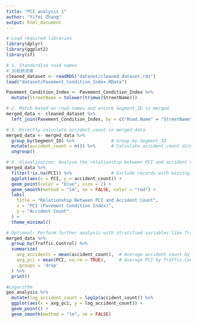 ```yaml
---
title: "PCI analysis 1"
author: "Yifei Zhang"
output: html_document
---
```





```r
# Load required libraries
library(dplyr)
library(ggplot2)
library(sf)

# 1. Standardize road names
# 加载数据集
cleaned_dataset <- readRDS("dataset/cleaned_dataset.rds")
load("dataset/Pavement_Condition_Index.RData")

Pavement_Condition_Index <- Pavement_Condition_Index %>%
  mutate(StreetName = tolower(trimws(StreetName)))  

# 2. Match based on road names and ensure Segment_ID is merged
merged_data <- cleaned_dataset %>%
  left_join(Pavement_Condition_Index, by = c("Road.Name" = "StreetName"))

# 3. Directly calculate accident_count in merged_data
merged_data <- merged_data %>%
  group_by(Segment_ID) %>%              # Group by Segment_ID
  mutate(accident_count = n()) %>%      # Calculate accident_count directly
  ungroup()

# 4. Visualization: Analyze the relationship between PCI and accident count
merged_data %>%
  filter(!is.na(PCI)) %>%               # Exclude records with missing PCI
  ggplot(aes(x = PCI, y = accident_count)) +
  geom_point(color = "blue", size = 2) +
  geom_smooth(method = "lm", se = FALSE, color = "red") +
  labs(
    title = "Relationship Between PCI and Accident Count",
    x = "PCI (Pavement Condition Index)",
    y = "Accident Count"
  ) +
  theme_minimal()

# Optional: Perform further analysis with stratified variables like Traffic.Control
merged_data %>%
  group_by(Traffic.Control) %>%
  summarize(
    avg_accidents = mean(accident_count),  # Average accident count by Traffic.Control
    avg_pci = mean(PCI, na.rm = TRUE),     # Average PCI by Traffic.Control
    .groups = 'drop'
  ) %>%
  print()

```



```r
#Logarithm
geo_analysis %>%
  mutate(log_accident_count = log1p(accident_count)) %>%
  ggplot(aes(x = avg_pci, y = log_accident_count)) +
  geom_point() +
  geom_smooth(method = "lm", se = FALSE)

```

